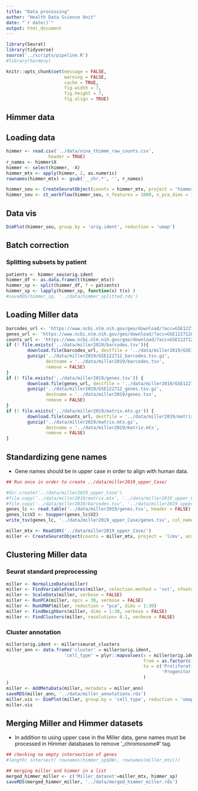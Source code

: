 ```yaml
---
title: "Data processing"
author: "Health Data Science Unit"
date: "`r date()`"
output: html_document
---
```



```r
library(Seurat)
library(tidyverse)
source('../scripts/pipeline.R')
#library(harmony)

knitr::opts_chunk$set(message = FALSE,
                      warning = FALSE, 
                      cache = TRUE,
                      fig.width = 7,
                      fig.height = 7, 
                      fig.align = TRUE)
```

## Himmer data


## Loading data

```r
himmer <- read.csv('../data/nina_thimme_raw_counts.csv', 
                header = TRUE)
r_names <- himmer$X
himmer <- select(himmer, -X)
himmer_mtx <- apply(himmer, 2, as.numeric)
rownames(himmer_mtx) <- gsub('__chr.*', '', r_names) 

himmer_seu <- CreateSeuratObject(counts = himmer_mtx, project = 'himmer', min.cells = 1, assay = 'rna')
himmer_seu <- st_workflow(himmer_seu, n_features = 1000, n_pca_dims = 100)
```


## Data vis

```r
DimPlot(himmer_seu, group.by = 'orig.ident', reduction = 'umap') 
```

## Batch correction

### Splitting subsets by patient

```r
patients <- himmer_seu$orig.ident
himmer_df <- as.data.frame(t(himmer_mtx))
himmer_sp <- split(himmer_df, f = patients) 
himmer_sp <- lapply(himmer_sp, function(x) t(x) )
#saveRDS(himmer_sp, '../data/himmer_splitted.rds')
```


## Loading Miller data

```r
barcodes_url <- 'https://www.ncbi.nlm.nih.gov/geo/download/?acc=GSE122712&format=file&file=GSE122712%5Fbarcodes%2Etsv%2Egz'
genes_url <- 'https://www.ncbi.nlm.nih.gov/geo/download/?acc=GSE122712&format=file&file=GSE122712%5Fgenes%2Etsv%2Egz'
counts_url <- 'https://www.ncbi.nlm.nih.gov/geo/download/?acc=GSE122712&format=file&file=GSE122712%5Fmatrix%2Emtx%2Egz' 
if (! file.exists('../data/miller2019/barcodes.tsv')){
        download.file(barcodes_url, destfile = '../data/miller2019/GSE122712_barcodes.tsv.gz')
        gunzip('../data/miller2019/GSE122712_barcodes.tsv.gz',
               destname = '../data/miller2019/barcodes.tsv', 
               remove = FALSE)
}
if (! file.exists('../data/miller2019/genes.tsv')) {
        download.file(genes_url, destfile = '../data/miller2019/GSE122712_genes.tsv.gz')
        gunzip('../data/miller2019/GSE122712_genes.tsv.gz', 
               destname = '../data/miller2019/genes.tsv', 
               remove = FALSE)
}
if (! file.exists('../data/miller2019/matrix.mtx.gz')) {
        download.file(counts_url, destfile = '../data/miller2019/matrix.mtx.gz')
        gunzip('../data/miller2019/matrix.mtx.gz', 
               destname = '../data/miller2019/matrix.mtx', 
               remove = FALSE)
}
```

## Standardizing gene names

* Gene names should be in upper case in order to align with human data.

```r
## Run once in order to create ../data/miller2019_upper_Case/

#dir.create('../data/miller2019_upper_Case')
#file.copy('../data/miller2019/matrix.mtx', '../data/miller2019_upper_Case/')
#file.copy('../data/miller2019/barcodes.tsv', '../data/miller2019_upper_Case/')
genes_lc <- read.table('../data/miller2019/genes.tsv', header = FALSE)
genes_lc$V2 <- toupper(genes_lc$V2)
write_tsv(genes_lc, '../data/miller2019_upper_Case/genes.tsv', col_names = FALSE)
```

```r
miller_mtx <- Read10X('../data/miller2019_upper_Case/')
miller <- CreateSeuratObject(counts = miller_mtx, project = 'lcmv', assay = 'rna', min.cells = 1, min.features = 200)
```

## Clustering Miller data

### Seurat standard preprocessing

```r
miller <- NormalizeData(miller)
miller <- FindVariableFeatures(miller, selection.method = 'vst', nfeatures = 3000)
miller <- ScaleData(miller, verbose = FALSE)
miller <- RunPCA(miller, npcs = 30, verbose = FALSE)
miller <- RunUMAP(miller, reduction = "pca", dims = 1:30)
miller <- FindNeighbors(miller, dims = 1:30, verbose = FALSE)
miller <- FindClusters(miller, resolution= 0.1, verbose = FALSE)
```

### Cluster annotation

```r
miller$orig.ident <- miller$seurat_clusters
miller_ann <- data.frame('cluster' = miller$orig.ident,
                      'cell_type' = plyr::mapvalues(x = miller$orig.ident,
                                                    from = as.factor(c(3,0,4,2,1)), 
                                                    to = c('Proliferating', 'Effector', 'Naive',
                                                           'Progenitor Ex', 'Terminally Ex')
                                                    )
)
miller <- AddMetaData(miller, metadata = miller_ann)
saveRDS(miller_ann, '../data/miller_annotations.rds')
miller.vis <- DimPlot(miller, group.by = 'cell_type', reduction = 'umap', label = TRUE) + NoLegend() + ggtitle('RNA')
miller.vis
```



## Merging Miller and Himmer datasets

* In addition to using upper case in the Miller data, gene names must be processed in Himmer databases to remove '_chromosome#' tag.

```r
## checking no empty intersection of genes
#length( intersect( rownames(himmer_sp$DW), rownames(miller_mtx)))

## merging miller and himmer in a list
merged_himmer_miller <- c('Miller_dataset'=miller_mtx, himmer_sp)
saveRDS(merged_himmer_miller, '../data/merged_himmer_miller.rds')
```

